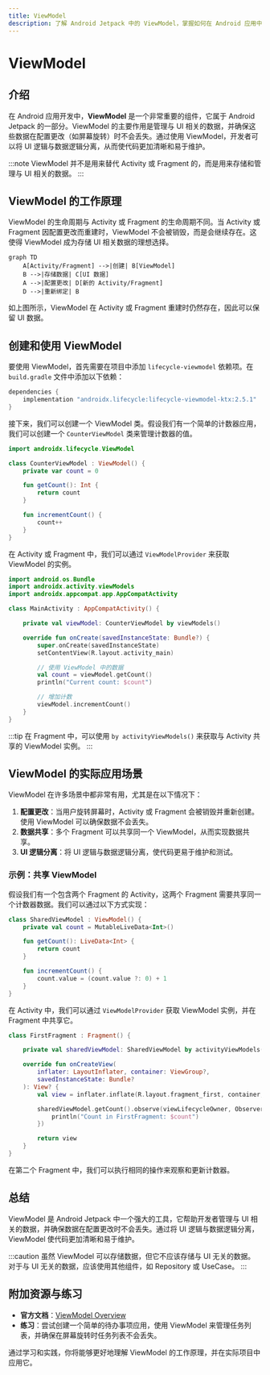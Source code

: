 ```yaml
---
title: ViewModel
description: 了解 Android Jetpack 中的 ViewModel，掌握如何在 Android 应用中管理 UI 相关数据，并确保数据在配置更改时不会丢失。
---
```


# ViewModel

## 介绍

在 Android 应用开发中，**ViewModel** 是一个非常重要的组件，它属于 Android Jetpack 的一部分。ViewModel 的主要作用是管理与 UI 相关的数据，并确保这些数据在配置更改（如屏幕旋转）时不会丢失。通过使用 ViewModel，开发者可以将 UI 逻辑与数据逻辑分离，从而使代码更加清晰和易于维护。

:::note
ViewModel 并不是用来替代 Activity 或 Fragment 的，而是用来存储和管理与 UI 相关的数据。
:::

## ViewModel 的工作原理

ViewModel 的生命周期与 Activity 或 Fragment 的生命周期不同。当 Activity 或 Fragment 因配置更改而重建时，ViewModel 不会被销毁，而是会继续存在。这使得 ViewModel 成为存储 UI 相关数据的理想选择。

```mermaid
graph TD
    A[Activity/Fragment] -->|创建| B[ViewModel]
    B -->|存储数据| C[UI 数据]
    A -->|配置更改| D[新的 Activity/Fragment]
    D -->|重新绑定| B
```

如上图所示，ViewModel 在 Activity 或 Fragment 重建时仍然存在，因此可以保留 UI 数据。

## 创建和使用 ViewModel

要使用 ViewModel，首先需要在项目中添加 `lifecycle-viewmodel` 依赖项。在 `build.gradle` 文件中添加以下依赖：

```groovy
dependencies {
    implementation "androidx.lifecycle:lifecycle-viewmodel-ktx:2.5.1"
}
```

接下来，我们可以创建一个 ViewModel 类。假设我们有一个简单的计数器应用，我们可以创建一个 `CounterViewModel` 类来管理计数器的值。

```kotlin
import androidx.lifecycle.ViewModel

class CounterViewModel : ViewModel() {
    private var count = 0

    fun getCount(): Int {
        return count
    }

    fun incrementCount() {
        count++
    }
}
```

在 Activity 或 Fragment 中，我们可以通过 `ViewModelProvider` 来获取 ViewModel 的实例。

```kotlin
import android.os.Bundle
import androidx.activity.viewModels
import androidx.appcompat.app.AppCompatActivity

class MainActivity : AppCompatActivity() {

    private val viewModel: CounterViewModel by viewModels()

    override fun onCreate(savedInstanceState: Bundle?) {
        super.onCreate(savedInstanceState)
        setContentView(R.layout.activity_main)

        // 使用 ViewModel 中的数据
        val count = viewModel.getCount()
        println("Current count: $count")

        // 增加计数
        viewModel.incrementCount()
    }
}
```

:::tip
在 Fragment 中，可以使用 `by activityViewModels()` 来获取与 Activity 共享的 ViewModel 实例。
:::

## ViewModel 的实际应用场景

ViewModel 在许多场景中都非常有用，尤其是在以下情况下：

1. **配置更改**：当用户旋转屏幕时，Activity 或 Fragment 会被销毁并重新创建。使用 ViewModel 可以确保数据不会丢失。
2. **数据共享**：多个 Fragment 可以共享同一个 ViewModel，从而实现数据共享。
3. **UI 逻辑分离**：将 UI 逻辑与数据逻辑分离，使代码更易于维护和测试。

### 示例：共享 ViewModel

假设我们有一个包含两个 Fragment 的 Activity，这两个 Fragment 需要共享同一个计数器数据。我们可以通过以下方式实现：

```kotlin
class SharedViewModel : ViewModel() {
    private val count = MutableLiveData<Int>()

    fun getCount(): LiveData<Int> {
        return count
    }

    fun incrementCount() {
        count.value = (count.value ?: 0) + 1
    }
}
```

在 Activity 中，我们可以通过 `ViewModelProvider` 获取 ViewModel 实例，并在 Fragment 中共享它。

```kotlin
class FirstFragment : Fragment() {

    private val sharedViewModel: SharedViewModel by activityViewModels()

    override fun onCreateView(
        inflater: LayoutInflater, container: ViewGroup?,
        savedInstanceState: Bundle?
    ): View? {
        val view = inflater.inflate(R.layout.fragment_first, container, false)

        sharedViewModel.getCount().observe(viewLifecycleOwner, Observer { count ->
            println("Count in FirstFragment: $count")
        })

        return view
    }
}
```

在第二个 Fragment 中，我们可以执行相同的操作来观察和更新计数器。

## 总结

ViewModel 是 Android Jetpack 中一个强大的工具，它帮助开发者管理与 UI 相关的数据，并确保数据在配置更改时不会丢失。通过将 UI 逻辑与数据逻辑分离，ViewModel 使代码更加清晰和易于维护。

:::caution
虽然 ViewModel 可以存储数据，但它不应该存储与 UI 无关的数据。对于与 UI 无关的数据，应该使用其他组件，如 Repository 或 UseCase。
:::

## 附加资源与练习

- **官方文档**：[ViewModel Overview](https://developer.android.com/topic/libraries/architecture/viewmodel)
- **练习**：尝试创建一个简单的待办事项应用，使用 ViewModel 来管理任务列表，并确保在屏幕旋转时任务列表不会丢失。

通过学习和实践，你将能够更好地理解 ViewModel 的工作原理，并在实际项目中应用它。